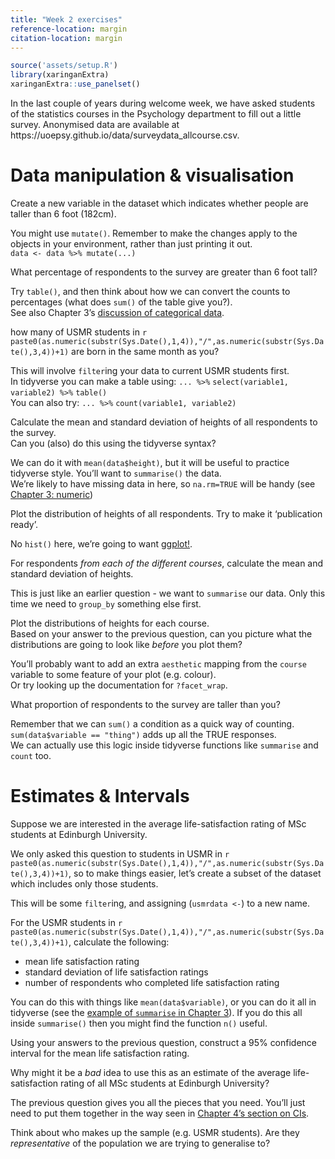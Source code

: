 ```yaml
---
title: "Week 2 exercises"
reference-location: margin
citation-location: margin
---
```


```r
source('assets/setup.R')
library(xaringanExtra)
xaringanExtra::use_panelset()
```


:::frame
In the last couple of years during welcome week, we have asked students of the statistics courses in the Psychology department to fill out a little survey. Anonymised data are available at https://uoepsy.github.io/data/surveydata_allcourse.csv. 
:::

# Data manipulation & visualisation


:::qq
Create a new variable in the dataset which indicates whether people are taller than 6 foot (182cm).
:::
:::column-margin
You might use `mutate()`. Remember to make the changes apply to the objects in your environment, rather than just printing it out.  
`data <- data %>% mutate(...)`
:::
:::bs50
:::
  
:::qq
What percentage of respondents to the survey are greater than 6 foot tall?
:::
:::column-margin
Try `table()`, and then think about how we can convert the counts to percentages (what does `sum()` of the table give you?).  
See also Chapter 3's [discussion of categorical data](03_measurement.html#categorical){target="_blank"}.
:::
:::bs75
:::

:::qq
how many of USMR students in `r paste0(as.numeric(substr(Sys.Date(),1,4)),"/",as.numeric(substr(Sys.Date(),3,4))+1)` are born in the same month as you? 
:::
:::column-margin
This will involve `filter`ing your data to current USMR students first.  
In tidyverse you can make a table using: `... %>%` `select(variable1, variable2) %>%` `table()`  
You can also try: 
`... %>%`
`count(variable1, variable2)`
:::
:::bs75
:::

:::qq
Calculate the mean and standard deviation of heights of all respondents to the survey.  
Can you (also) do this using the tidyverse syntax?
:::
:::column-margin
We can do it with `mean(data$height)`, but it will be useful to practice tidyverse style. You'll want to `summarise()` the data.  
We're likely to have missing data in here, so `na.rm=TRUE` will be handy (see [Chapter 3: numeric](03_measurement.html#numeric){target="_blank"})
:::
:::bs50
:::

:::qq
Plot the distribution of heights of all respondents. 
Try to make it 'publication ready'.  
:::
:::column-margin
No `hist()` here, we're going to want [ggplot!](03_measurement.html#ggplot){target="_blank"}.  
:::

:::qq
For respondents _from each of the different courses_, calculate the mean and standard deviation of heights.  
:::
:::column-margin
This is just like an earlier question - we want to `summarise` our data. Only this time we need to `group_by` something else first.   
:::

:::qq
Plot the distributions of heights for each course.  
Based on your answer to the previous question, can you picture what the distributions are going to look like _before_ you plot them?  
:::
:::column-margin
You'll probably want to add an extra `aesthetic` mapping from the `course` variable to some feature of your plot (e.g. colour).  
Or try looking up the documentation for `?facet_wrap`. 
:::

:::qq
What proportion of respondents to the survey are taller than you?  
:::
:::column-margin
Remember that we can `sum()` a condition as a quick way of counting.   
`sum(data$variable == "thing")` adds up all the TRUE responses.  
We can actually use this logic inside tidyverse functions like `summarise` and `count` too.  

:::
:::bs100
:::

# Estimates & Intervals

:::qq
Suppose we are interested in the average life-satisfaction rating of MSc students at Edinburgh University.  

We only asked this question to students in USMR in `r paste0(as.numeric(substr(Sys.Date(),1,4)),"/",as.numeric(substr(Sys.Date(),3,4))+1)`, so to make things easier, let's create a subset of the dataset which includes only those students. 
:::
:::column-margin
This will be some `filter`ing, and assigning (`usmrdata <-`) to a new name.
:::

:::qq
For the USMR students in `r paste0(as.numeric(substr(Sys.Date(),1,4)),"/",as.numeric(substr(Sys.Date(),3,4))+1)`, calculate the following: 

- mean life satisfaction rating
- standard deviation of life satisfaction ratings
- number of respondents who completed life satisfaction rating

:::
:::column-margin
You can do this with things like `mean(data$variable)`, or you can do it all in tidyverse (see the [example of `summarise` in Chapter 3](03_measurement.html#tidyverse-and-pipes){target="_blank"}). If you do this all inside `summarise()` then you might find the function `n()` useful.
:::

:::qq
Using your answers to the previous question, construct a 95% confidence interval for the mean life satisfaction rating.  

Why might it be a _bad_ idea to use this as an estimate of the average life-satisfaction rating of all MSc students at Edinburgh University?  
:::
:::column-margin
The previous question gives you all the pieces that you need. You'll just need to put them together in the way seen in [Chapter 4's section on CIs](04_sampling.html#confidence-intervals){target="_blank"}.  

Think about who makes up the sample (e.g. USMR students). Are they _representative_ of the population we are trying to generalise to?  
:::

